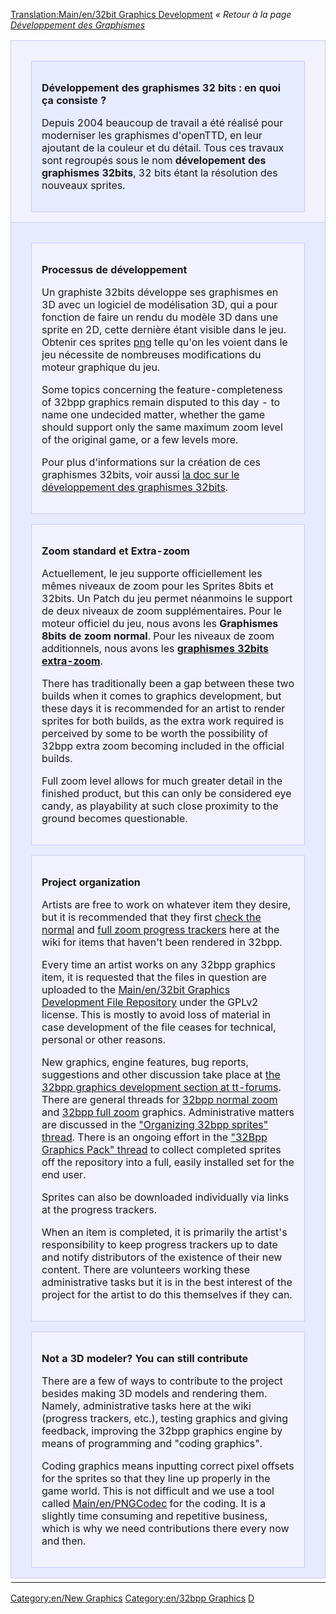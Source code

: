 {{fr/Traduction|32bit Graphics Development|0}}
[[Translation:Main/en/32bit Graphics Development]]
''« Retour à la page [[Main/fr/Développement des graphismes|Développement des Graphismes]]''

{| width="100%"
|-
|colspan="2" style="background-color: #f1f2fe; border: 1px solid #c7c8fe; margin: 0; padding: 1em 1em 0em 1em;"|

<div style="margin:1em;padding:1em;border:1px solid #c7c8fe;background:#E7EBFF;">
<font size="3">'''Développement des graphismes 32 bits : en quoi ça consiste ?'''</font>

Depuis 2004 beaucoup de travail a été réalisé pour moderniser les graphismes d'openTTD, en leur ajoutant de la couleur et du détail. Tous ces travaux sont regroupés sous le nom '''dévelopement des graphismes 32bits''', 32 bits étant la résolution des nouveaux sprites.
</div>

|-
|width="50%" style="background-color: #E7EBFF; border: 1px solid #c7c8fe; margin: 0; padding: 1em 1em 0em 1em;" valign="top"|

<div style="margin:1em;padding:1em;border:1px solid #c7c8fe;background:#f1f2fe;">
<font size="3">'''Processus de développement'''</font>

Un graphiste 32bits développe ses graphismes en 3D avec un logiciel de modélisation 3D, qui a pour fonction de faire un rendu du modèle 3D dans une sprite en 2D, cette dernière étant visible dans le jeu. Obtenir ces sprites [[http://fr.wikipedia.org/wiki/Portable_Network_Graphics|png]] telle qu'on les voient dans le jeu nécessite de nombreuses modifications du moteur graphique du jeu.

Some topics concerning the feature-completeness of 32bpp graphics remain disputed to this day - to name one undecided matter, whether the game should support only the same maximum zoom level of the original game, or a few levels more.

Pour plus d'informations sur la création de ces graphismes 32bits, voir aussi [[Main/fr/Documentation de développement de graphismes 32bpp|la doc sur le développement des graphismes 32bits]].
</div>

<div style="margin:1em;padding:1em;border:1px solid #c7c8fe;background:#f1f2fe;">
<font size="3">'''Zoom standard et Extra-zoom'''</font>

Actuellement, le jeu supporte officiellement les mêmes niveaux de zoom pour les Sprites 8bits et 32bits. Un Patch du jeu permet néanmoins le support de deux niveaux de zoom supplémentaires. Pour le moteur officiel du jeu, nous avons les '''Graphismes 8bits de zoom normal'''. Pour les niveaux de zoom additionnels, nous avons les '''[[Main/fr/Niveaux de zoom extra 32bpp|graphismes 32bits extra-zoom]]'''.

There has traditionally been a gap between these two builds when it comes to graphics development, but these days it is recommended for an artist to render sprites for both builds, as the extra work required is perceived by some to be worth the possibility of 32bpp extra zoom becoming included in the official builds.

Full zoom level allows for much greater detail in the finished product, but this can only be considered eye candy, as playability at such close proximity to the ground becomes questionable.
</div>

<div style="margin:1em;padding:1em;border:1px solid #c7c8fe;background:#f1f2fe;">
<font size="3">'''Project organization'''</font>

Artists are free to work on whatever item they desire, but it is recommended that they first [[Main/en/32bpp graphics development tracker|check the normal]] and [[Main/en/32bpp graphics development tracker (extra zoom)|full zoom progress trackers]] here at the wiki for items that haven't been rendered in 32bpp.

Every time an artist works on any 32bpp graphics item, it is requested that the files in question are uploaded to the [[Main/en/32bit Graphics Development File Repository]] under the GPLv2 license. This is mostly to avoid loss of material in case development of the file ceases for technical, personal or other reasons.

New graphics, engine features, bug reports, suggestions and other discussion take place at [http://www.tt-forums.net/viewforum.php?f=36 the 32bpp graphics development section at tt-forums]. There are general threads for [http://www.tt-forums.net/viewtopic.php?f=36&t=14549 32bpp normal zoom] and [http://www.tt-forums.net/viewtopic.php?f=36&t=36474 32bpp full zoom] graphics. Administrative matters are discussed in the [http://www.tt-forums.net/viewtopic.php?f=36&t=46667 "Organizing 32bpp sprites" thread]. There is an ongoing effort in the [http://www.tt-forums.net/viewtopic.php?f=36&t=46682 "32Bpp Graphics Pack" thread] to collect completed sprites off the repository into a full, easily installed set for the end user.

Sprites can also be downloaded individually via links at the progress trackers.

When an item is completed, it is primarily the artist's responsibility to keep progress trackers up to date and notify distributors of the existence of their new content. There are volunteers working these administrative tasks but it is in the best interest of the project for the artist to do this themselves if they can.
</div>

<div style="margin:1em;padding:1em;border:1px solid #c7c8fe;background:#f1f2fe;">
<font size="3">'''Not a 3D modeler? You can still contribute'''</font>

There are a few of ways to contribute to the project besides making 3D models and rendering them. Namely, administrative tasks here at the wiki (progress trackers, etc.), testing graphics and giving feedback, improving the 32bpp graphics engine by means of programming and "coding graphics".

Coding graphics means inputting correct pixel offsets for the sprites so that they line up properly in the game world. This is not difficult and we use a tool called [[Main/en/PNGCodec]] for the coding. It is a slightly time consuming and repetitive business, which is why we need contributions there every now and then.
</div>

|width="50%" style="background-color: #E7EBFF; border: 1px solid #c7c8fe; margin: 0; padding: 1em 1em 0em 1em;" valign="top"|

<div style="margin:1em;padding:1em;border:1px solid #c7c8fe;background:#f1f2fe;">
[[File:en/8bpp opengfx normalzoom.jpeg|400px|center]]
''Gameplay scene at 8bpp, full zoom level.'' 

[[File:en/32bpp normalzoom.jpeg|400px|center]]
''Gameplay scene at 32bpp-normal zoom, full zoom level.'' 

[[File:en/32bpp fullzoom.jpeg|400px|center]]
''Gameplay scene at 32bpp-full zoom, full zoom level.'' 

</div>

|-
|}


{{en/Navbox Graphics Development}}

[[Category:en/New Graphics]][[Category:en/32bpp Graphics]][[Category:en/32bpp Graphics Developer resources|D]]